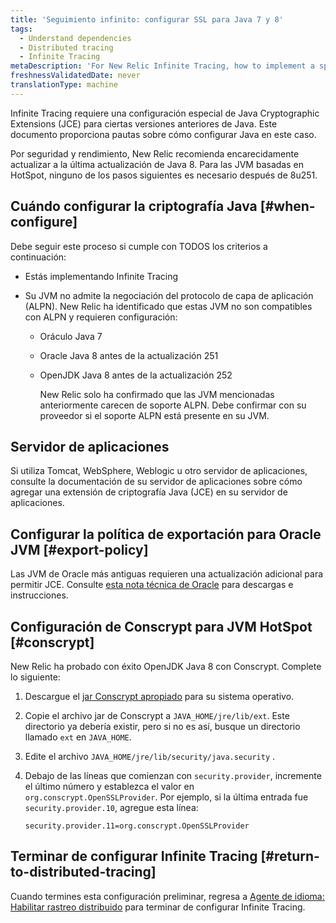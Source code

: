 ```yaml
---
title: 'Seguimiento infinito: configurar SSL para Java 7 y 8'
tags:
  - Understand dependencies
  - Distributed tracing
  - Infinite Tracing
metaDescription: 'For New Relic Infinite Tracing, how to implement a special configuration of Java Cryptographic Extensions (JCE) for certain older versions of Java.'
freshnessValidatedDate: never
translationType: machine
---
```


Infinite Tracing requiere una configuración especial de Java Cryptographic Extensions (JCE) para ciertas versiones anteriores de Java. Este documento proporciona pautas sobre cómo configurar Java en este caso.

<Callout variant="tip">
  Por seguridad y rendimiento, New Relic recomienda encarecidamente actualizar a la última actualización de Java 8. Para las JVM basadas en HotSpot, ninguno de los pasos siguientes es necesario después de 8u251.
</Callout>

## Cuándo configurar la criptografía Java [#when-configure]

Debe seguir este proceso si cumple con TODOS los criterios a continuación:

* Estás implementando Infinite Tracing

* Su JVM no admite la negociación del protocolo de capa de aplicación (ALPN). New Relic ha identificado que estas JVM no son compatibles con ALPN y requieren configuración:

  * Oráculo Java 7

  * Oracle Java 8 antes de la actualización 251

  * OpenJDK Java 8 antes de la actualización 252

    <Callout variant="important">
      New Relic solo ha confirmado que las JVM mencionadas anteriormente carecen de soporte ALPN. Debe confirmar con su proveedor si el soporte ALPN está presente en su JVM.
    </Callout>

## Servidor de aplicaciones

Si utiliza Tomcat, WebSphere, Weblogic u otro servidor de aplicaciones, consulte la documentación de su servidor de aplicaciones sobre cómo agregar una extensión de criptografía Java (JCE) en su servidor de aplicaciones.

## Configurar la política de exportación para Oracle JVM [#export-policy]

Las JVM de Oracle más antiguas requieren una actualización adicional para permitir JCE. Consulte [esta nota técnica de Oracle](https://www.oracle.com/java/technologies/javase-jce-all-downloads.html) para descargas e instrucciones.

## Configuración de Conscrypt para JVM HotSpot [#conscrypt]

New Relic ha probado con éxito OpenJDK Java 8 con Conscrypt. Complete lo siguiente:

1. Descargue el [jar Conscrypt apropiado](https://github.com/google/conscrypt/#download) para su sistema operativo.

2. Copie el archivo jar de Conscrypt a `JAVA_HOME/jre/lib/ext`. Este directorio ya debería existir, pero si no es así, busque un directorio llamado `ext` en `JAVA_HOME`.

3. Edite el archivo `JAVA_HOME/jre/lib/security/java.security` .

4. Debajo de las líneas que comienzan con `security.provider`, incremente el último número y establezca el valor en `org.conscrypt.OpenSSLProvider`. Por ejemplo, si la última entrada fue `security.provider.10`, agregue esta línea:

   ```
   security.provider.11=org.conscrypt.OpenSSLProvider
   ```

## Terminar de configurar Infinite Tracing [#return-to-distributed-tracing]

Cuando termines esta configuración preliminar, regresa a [Agente de idioma: Habilitar rastreo distribuido](/docs/understand-dependencies/distributed-tracing/enable-configure/enable-distributed-tracing) para terminar de configurar Infinite Tracing.
